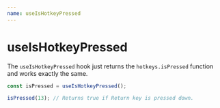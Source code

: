 ```yaml
---
name: useIsHotkeyPressed
---
```



# useIsHotkeyPressed

The `useIsHotkeyPressed` hook just returns the `hotkeys.isPressed` function and works exactly the same.

```ts
const isPressed = useIsHotkeyPressed();

isPressed(13); // Returns true if Return key is pressed down.
```
